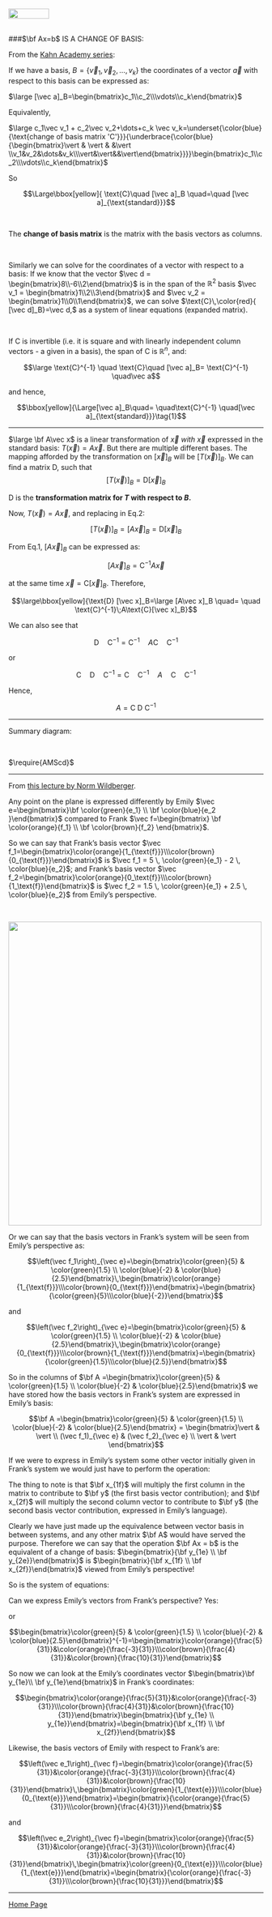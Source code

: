 <br>
<a href="http://rinterested.github.io/statistics/index.html">
<img HEIGHT="20" WIDTH="80" src="https://cloud.githubusercontent.com/assets/9312897/10556783/a27a26fa-745c-11e5-9b1a-2d5bd737387a.PNG"></a>
<br><br>



###$\bf Ax=b$ IS A CHANGE OF BASIS:
<br>

From the [Kahn Academy series](https://www.khanacademy.org/math/linear-algebra/alternate-bases/change-of-basis/v/linear-algebra-change-of-basis-matrix):

If we have a basis, $B=\{\vec v_1, \vec v_2, \dots, v_k\}$ the coordinates of a vector $\vec a$ with respect to this basis can be expressed as:

$\large [\vec a]_B=\begin{bmatrix}c_1\\c_2\\\vdots\\c_k\end{bmatrix}$

Equivalently,

$\large c_1\vec v_1 + c_2\vec v_2+\dots+c_k \vec v_k=\underset{\color{blue}{\text{change of basis matrix 'C'}}}{\underbrace{\color{blue}{\begin{bmatrix}\vert & \vert & &\vert \\v_1&v_2&\dots&v_k\\\vert&\vert&&\vert\end{bmatrix}}}}\begin{bmatrix}c_1\\c_2\\\vdots\\c_k\end{bmatrix}$


So 

$$\Large\bbox[yellow]{ \text{C}\quad [\vec a]_B \quad=\quad [\vec a]_{\text{standard}}}$$

<br>

The **change of basis matrix** is the matrix with the basis vectors as columns.

<br>

Similarly we can solve for the coordinates of a vector with respect to a basis: If we know that the vector $\vec d = \begin{bmatrix}8\\-6\\2\end{bmatrix}$ is in the span of the $\mathbb R^2$ basis $\vec v_1 = \begin{bmatrix}1\\2\\3\end{bmatrix}$ and $\vec v_2 = \begin{bmatrix}1\\0\\1\end{bmatrix}$, we can solve $\text{C}\,\color{red}{ [\vec d]_B}=\vec d,$ as a system of linear equations (expanded matrix).

<br>

If $\text{C}$ is invertible (i.e. it is square and with linearly independent column vectors - a given in a basis), the span of $\text{C}$ is $\mathbb R^n$, and:

$$\large \text{C}^{-1} \quad \text{C}\quad [\vec a]_B= \text{C}^{-1} \quad\vec a$$

and hence,

$$\bbox[yellow]{\Large[\vec a]_B\quad= \quad\text{C}^{-1} \quad[\vec a]_{\text{standard}}}\tag{1}$$

---

$\large \bf A\vec x$ is a linear transformation of $\vec x$ *with $\vec x$* expressed in the standard basis: $T(\vec x) = A\vec x.$ But there are multiple different bases. The mapping afforded by the transformation on $[\vec x]_B$ will be $[T(\vec x)]_B.$ We can find a matrix $\text{D}$, such that $$[T(\vec x)]_B= \text{D} [\vec x]_B\tag{2}$$ 

$\text{D}$ is the **transformation matrix for $T$ with respect to $B$.**

Now, $T(\vec x) = A\vec x$, and replacing in Eq.2:

$$[T(\vec x)]_B=[A\vec x]_B =\text{D} [\vec x]_B$$

From Eq.1, $[A\vec x]_B$ can be expressed as:

$$[A\vec x]_B= \text{C}^{-1} A\vec x$$

at the same time $\vec x = \text{C}[\vec x]_B.$ Therefore,

$$\large\bbox[yellow]{\text{D} [\vec x]_B=\large [A\vec x]_B \quad= \quad \text{C}^{-1}\;A\text{C}[\vec x]_B}$$

We can also see that

$$\text{D}\quad\text{C}^{-1}=\text{C}^{-1}\quad A \text{C}\quad\text{C}^{-1}$$

or

$$\text{C}\quad\text{D}\quad\text{C}^{-1}=\text{C}\quad\text{C}^{-1}\quad A\quad \text{C}\quad\text{C}^{-1}$$

Hence,

$$A = \text{C D C}^{-1}$$

---

Summary diagram:

<br>

$\require{AMScd}$
\Large \begin{CD} 
    \text{STD. COORD: }\vec x @>\text{A}>> T(\vec x)\\
    @V V \text{C inv} V  @VV \text{C inv} V\\
    \text{COORD wrt B: }[\vec x]_B @>>\text{D}> T[(\vec x)]_B
\end{CD}




---

From [this lecture by Norm Wildberger](https://youtu.be/yAb12PWrhV0).

Any point on the plane is expressed differently by Emily $\vec e=\begin{bmatrix}\bf \color{green}{e_1} \\ \bf \color{blue}{e_2 }\end{bmatrix}$ compared to Frank $\vec f=\begin{bmatrix} \bf \color{orange}{f_1} \\ \bf \color{brown}{f_2}  \end{bmatrix}$.

So we can say that Frank's basis vector $\vec f_1=\begin{bmatrix}\color{orange}{1_{\text{f}}}\\\color{brown}{0_{\text{f}}}\end{bmatrix}$ is $\vec f_1 = 5 \, \color{green}{e_1} - 2 \, \color{blue}{e_2}$; and Frank's basis vector $\vec f_2=\begin{bmatrix}\color{orange}{0_\text{f}}\\\color{brown}{1_\text{f}}\end{bmatrix}$ is $\vec f_2 = 1.5 \, \color{green}{e_1} + 2.5 \, \color{blue}{e_2}$ from Emily's perspective.

<br>

<img height="600" width="500" src="https://cloud.githubusercontent.com/assets/9312897/18605600/e77dd840-7c63-11e6-9dd9-16ce880c0b7d.png">


Or we can say that the basis vectors in Frank's system will be seen from Emily's perspective as:

$$\left(\vec f_1\right)_{\vec e}=\begin{bmatrix}\color{green}{5} & \color{green}{1.5} \\ \color{blue}{-2} & \color{blue}{2.5}\end{bmatrix}\,\begin{bmatrix}\color{orange}{1_{\text{f}}}\\\color{brown}{0_{\text{f}}}\end{bmatrix}=\begin{bmatrix}{\color{green}{5}\\\color{blue}{-2}}\end{bmatrix}$$

and

$$\left(\vec f_2\right)_{\vec e}=\begin{bmatrix}\color{green}{5} & \color{green}{1.5} \\ \color{blue}{-2} & \color{blue}{2.5}\end{bmatrix}\,\begin{bmatrix}\color{orange}{0_{\text{f}}}\\\color{brown}{1_{\text{f}}}\end{bmatrix}=\begin{bmatrix}{\color{green}{1.5}\\\color{blue}{2.5}}\end{bmatrix}$$

So in the columns of $\bf A =\begin{bmatrix}\color{green}{5} & \color{green}{1.5} \\ \color{blue}{-2} & \color{blue}{2.5}\end{bmatrix}$ we have stored how the basis vectors in Frank's system are expressed in Emily's basis:

$$\bf A =\begin{bmatrix}\color{green}{5} & \color{green}{1.5} \\ \color{blue}{-2} & \color{blue}{2.5}\end{bmatrix} = \begin{bmatrix}\vert & \vert \\ (\vec f_1)_{\vec e} & (\vec f_2)_{\vec e} \\ \vert & \vert \end{bmatrix}$$

If we were to express in Emily's system some other vector initially given in Frank's system we would just have to perform the operation:

\begin{align}\begin{bmatrix}\bf y_{1e}\\\bf{y_{2e}}\end{bmatrix}&=
\begin{bmatrix}\color{green}{5} & \color{green}{1.5} \\ \color{blue}{-2} & \color{blue}{2.5}\end{bmatrix}\begin{bmatrix}\bf x_{1f}\\\bf x_{2f}\end{bmatrix}\\[2ex]
&=\bf x_{1f}\begin{bmatrix}\color{green}{5}\\\color{blue}{-2}\end{bmatrix} + \bf x_{2f}\begin{bmatrix}\color{green}{1.5}\\\color{blue}{2.5}\end{bmatrix}
\end{align}

The thing to note is that $\bf x_{1f}$ will multiply the first column in the matrix to contribute to $\bf y$ (the first basis vector contribution); and $\bf x_{2f}$ will multiply the second column vector to contribute to $\bf y$ (the second basis vector contribution, expressed in Emily's language).

Clearly we have just made up the equivalence between vector basis in between systems, and any other matrix $\bf A$ would have served the purpose. Therefore we can say that the operation $\bf Ax = b$ is the equivalent of a change of basis: $\begin{bmatrix}{\bf y_{1e} \\ \bf y_{2e}}\end{bmatrix}$ is $\begin{bmatrix}{\bf x_{1f} \\ \bf x_{2f}}\end{bmatrix}$ viewed from Emily's perspective!

So is the system of equations:

\begin{align}
5{\bf x_{1f}} + 1.5\bf{x_{2f}}&=\bf{y_{1e}}\\
-2{\bf x_{1f}} + 2.5 \bf{x_{2f}} &=\bf{y_{2e}}
\end{align}

Can we express Emily's vectors from Frank's perspective? Yes:

\begin{align}
\frac{5}{31}{\bf y_{1e}} \frac{-3}{31}\bf{y_{2e}}&=\bf{x_{1f}}\\
\frac{4}{31}{\bf y_{1f}} + \frac{10}{31} \bf{y_{2e}} &=\bf{x_{2f}}
\end{align}

or

$$\begin{bmatrix}\color{green}{5} & \color{green}{1.5} \\ \color{blue}{-2} & \color{blue}{2.5}\end{bmatrix}^{-1}=\begin{bmatrix}\color{orange}{\frac{5}{31}}&\color{orange}{\frac{-3}{31}}\\\color{brown}{\frac{4}{31}}&\color{brown}{\frac{10}{31}}\end{bmatrix}$$


So now we can look at the Emily's coordinates vector $\begin{bmatrix}\bf y_{1e}\\ \bf y_{1e}\end{bmatrix}$ in Frank's coordinates:

$$\begin{bmatrix}\color{orange}{\frac{5}{31}}&\color{orange}{\frac{-3}{31}}\\\color{brown}{\frac{4}{31}}&\color{brown}{\frac{10}{31}}\end{bmatrix}\begin{bmatrix}{\bf y_{1e} \\ y_{1e}}\end{bmatrix}=\begin{bmatrix}{\bf x_{1f} \\ \bf x_{2f}}\end{bmatrix}$$

Likewise, the basis vectors of Emily with respect to Frank's are:

$$\left(\vec e_1\right)_{\vec f}=\begin{bmatrix}\color{orange}{\frac{5}{31}}&\color{orange}{\frac{-3}{31}}\\\color{brown}{\frac{4}{31}}&\color{brown}{\frac{10}{31}}\end{bmatrix}\,\begin{bmatrix}\color{green}{1_{\text{e}}}\\\color{blue}{0_{\text{e}}}\end{bmatrix}=\begin{bmatrix}{\color{orange}{\frac{5}{31}}\\\color{brown}{\frac{4}{31}}}\end{bmatrix}$$

and

$$\left(\vec e_2\right)_{\vec f}=\begin{bmatrix}\color{orange}{\frac{5}{31}}&\color{orange}{\frac{-3}{31}}\\\color{brown}{\frac{4}{31}}&\color{brown}{\frac{10}{31}}\end{bmatrix}\,\begin{bmatrix}\color{green}{0_{\text{e}}}\\\color{blue}{1_{\text{e}}}\end{bmatrix}=\begin{bmatrix}{\color{orange}{\frac{-3}{31}}\\\color{brown}{\frac{10}{31}}}\end{bmatrix}$$



---

<a href="http://rinterested.github.io/statistics/index.html">Home Page</a>
